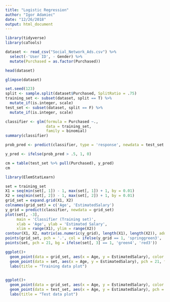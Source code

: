 ```yaml
---
title: "Logistic Regression"
author: "Igor Adamiec"
date: "12/26/2018"
output: html_document
---
```


```r
library(tidyverse)
library(caTools)
```
```r
dataset <- read_csv("Social_Network_Ads.csv") %>% 
  select(-'User ID', - Gender) %>% 
  mutate(Purchased = as.factor(Purchased)) 
```
```r
head(dataset)
```
```r
glimpse(dataset)
```

```r
set.seed(123)
split <- sample.split(dataset$Purchased, SplitRatio = .75)
training_set <- subset(dataset, split == T) %>% 
  mutate_if(is.integer, scale)
test_set <- subset(dataset, split == F) %>% 
  mutate_if(is.integer, scale)
```

```r
classifier <- glm(formula = Purchased ~., 
                  data = training_set,
                  family = binomial)
summary(classifier)
```

```r
prob_pred <- predict(classifier, type = 'response', newdata = test_set %>% select(-Purchased))
```

```r
y_pred <- ifelse(prob_pred > .5, 1, 0)
```

```r
cm = table(test_set %>% pull(Purchased), y_pred)
cm
```

```r
library(ElemStatLearn)
```

```r
set = training_set
X1 = seq(min(set[, 1]) - 1, max(set[, 1]) + 1, by = 0.01)
X2 = seq(min(set[, 2]) - 1, max(set[, 2]) + 1, by = 0.01)
grid_set = expand.grid(X1, X2)
colnames(grid_set) = c('Age', 'EstimatedSalary')
y_grid = predict(classifier, newdata = grid_set)
plot(set[, -3],
     main = 'Classifier (Training set)',
     xlab = 'Age', ylab = 'Estimated Salary',
     xlim = range(X1), ylim = range(X2))
contour(X1, X2, matrix(as.numeric(y_grid), length(X1), length(X2)), add = TRUE)
points(grid_set, pch = '.', col = ifelse(y_grid == 1, 'springgreen3', 'tomato'))
points(set, pch = 21, bg = ifelse(set[, 3] == 1, 'green4', 'red3'))
```
```r
ggplot()+
  geom_point(data = grid_set, aes(x = Age, y = EstimatedSalary), color = ifelse(y_grid == 1, 'springgreen3', 'tomato'))+
  geom_point(data = set, aes(x = Age, y = EstimatedSalary), pch = 21, fill = ifelse(set$Purchased == 1,  'green4', 'red3'), color = "black")+
  labs(title = "Training data plot")
  
```

```r
ggplot()+
  geom_point(data = grid_set, aes(x = Age, y = EstimatedSalary), color = ifelse(y_grid == 1, 'springgreen3', 'tomato'))+
  geom_point(data = test_set, aes(x = Age, y = EstimatedSalary), pch = 21, fill = ifelse(test_set$Purchased == 1,  'green4', 'red3'), color = "black")+
  labs(title = "Test data plot")
  
```

